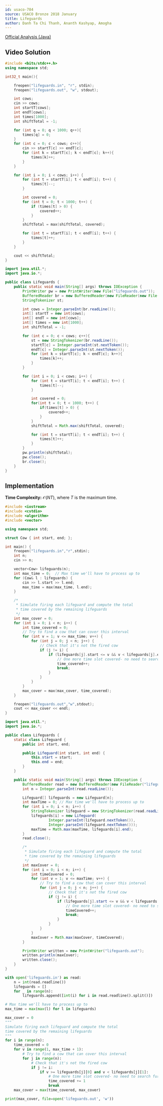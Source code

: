 ```yaml
---
id: usaco-784
source: USACO Bronze 2018 January
title: Lifeguards
author: Danh Ta Chi Thanh, Ananth Kashyap, Amogha
---
```


[Official Analysis (Java)](http://www.usaco.org/current/data/sol_lifeguards_bronze_jan18.html)

## Video Solution

<Youtube id="6csm5QNoDIs" />

<Spoiler title="Video Solution Code">

<LanguageSection>
<CPPSection>

```cpp
#include <bits/stdc++.h>
using namespace std;

int32_t main(){

	freopen("lifeguards.in", "r", stdin);
	freopen("lifeguards.out", "w", stdout);

	int cows;
	cin >> cows;
	int startT[cows];
	int endT[cows];
	int times[1000];
	int shiftTotal = -1;

	for (int q = 0; q < 1000; q++){
		times[q] = 0;
	}
	for (int c = 0; c < cows; c++){
		cin >> startT[c] >> endT[c];
		for (int k = startT[c]; k < endT[c]; k++){
			times[k]++;
		}
	}

	for (int i = 0; i < cows; i++) {
		for (int t = startT[i]; t < endT[i]; t++) {
			times[t]--;
		}

		int covered = 0;
		for (int t = 0; t < 1000; t++) {
			if (times[t] > 0) {
				covered++;
			}
		}
		shiftTotal = max(shiftTotal, covered);

		for (int t = startT[i]; t < endT[i]; t++) {
			times[t]++;
		}
	}

	cout << shiftTotal;
}

```

</CPPSection>
<JavaSection>

```java
import java.util.*;
import java.io.*;

public class Lifeguards {
	public static void main(String[] args) throws IOException {
		PrintWriter pw = new PrintWriter(new File("lifeguards.out"));
		BufferedReader br = new BufferedReader(new FileReader(new File("lifeguards.in")));
		StringTokenizer st;

		int cows = Integer.parseInt(br.readLine());
		int[] startT = new int[cows];
		int[] endT = new int[cows];
		int[] times = new int[1000];
		int shiftTotal = -1;

		for (int c = 0; c < cows; c++){
			st = new StringTokenizer(br.readLine());
			startT[c] = Integer.parseInt(st.nextToken());
			endT[c] = Integer.parseInt(st.nextToken());
			for (int k = startT[c]; k < endT[c]; k++){
				times[k]++;
			}
		}

		for (int i = 0; i < cows; i++) {
			for (int t = startT[i]; t < endT[i]; t++) {
				times[t]--;
			}

			int covered = 0;
			for(int t = 0; t < 1000; t++) {
				if(times[t] > 0) {
					covered++;
				}
			}
			shiftTotal = Math.max(shiftTotal, covered);

			for (int t = startT[i]; t < endT[i]; t++) {
				times[t]++;
			}
		}
		pw.println(shiftTotal);
		pw.close();
		br.close();
	}
}

```

</JavaSection>
</LanguageSection>
</Spoiler>

## Implementation

**Time Complexity:** $\mathcal{O}(NT)$, where $T$ is the maximum time.

<LanguageSection>
<CPPSection>

```cpp
#include <iostream>
#include <cstdio>
#include <algorithm>
#include <vector>

using namespace std;

struct Cow { int start, end; };

int main() {
	freopen("lifeguards.in","r",stdin);
	int n;
	cin >> n;

	vector<Cow> lifeguards(n);
	int max_time = 0;  // Max time we'll have to process up to
	for (Cow& l : lifeguards) {
		cin >> l.start >> l.end;
		max_time = max(max_time, l.end);
	}

	/*
	 * Simulate firing each lifeguard and compute the total
	 * time covered by the remaining lifeguards
	 */
	int max_cover = 0;
	for (int i = 0; i < n; i++) {
		int time_covered = 0;
		// Try to find a cow that can cover this interval
		for (int v = 1; v <= max_time; v++) {
			for (int j = 0; j < n; j++) {
				// Check that it's not the fired cow
				if (j != i) {
					if (lifeguards[j].start <= v && v < lifeguards[j].end) {
						// One more time slot covered- no need to search further
						time_covered++;
						break;
					}
				}
			}
		}
		max_cover = max(max_cover, time_covered);
	}

	freopen("lifeguards.out","w",stdout);
	cout << max_cover << endl;
}
```

</CPPSection>
<JavaSection>

```java
import java.util.*;
import java.io.*;

public class Lifeguards {
	static class Lifeguard {
		public int start, end;

		public Lifeguard(int start, int end) {
			this.start = start;
			this.end = end;
		}
	}

	public static void main(String[] args) throws IOException {
		BufferedReader read = new BufferedReader(new FileReader("lifeguards.in"));
		int n = Integer.parseInt(read.readLine());

		Lifeguard[] lifeguards = new Lifeguard[n];
		int maxTime = 0; // Max time we'll have to process up to
		for (int i = 0; i < n; i++) {
			StringTokenizer lifeguard = new StringTokenizer(read.readLine());
			lifeguards[i] = new Lifeguard(
					Integer.parseInt(lifeguard.nextToken()),
					Integer.parseInt(lifeguard.nextToken()));
			maxTime = Math.max(maxTime, lifeguards[i].end);
		}
		read.close();

		/*
		 * Simulate firing each lifeguard and compute the total
		 * time covered by the remaining lifeguards
		 */
		int maxCover = 0;
		for (int i = 0; i < n; i++) {
			int timeCovered = 0;
			for (int v = 1; v <= maxTime; v++) {
				// Try to find a cow that can cover this interval
				for (int j = 0; j < n; j++) {
					// Check that it's not the fired cow
					if (j != i) {
						if (lifeguards[j].start <= v && v < lifeguards[j].end) {
							// One more time slot covered- no need to search further
							timeCovered++;
							break;
						}
					}
				}
			}
			maxCover = Math.max(maxCover, timeCovered);
		}

		PrintWriter written = new PrintWriter("lifeguards.out");
		written.println(maxCover);
		written.close();
	}
}
```

</JavaSection>
<PySection>

```py
with open('lifeguards.in') as read:
	n = int(read.readline())
	lifeguards = []
	for _ in range(n):
		lifeguards.append([int(i) for i in read.readline().split()])

# Max time we'll have to process up to
max_time = max(max(l) for l in lifeguards)

max_cover = 0
"""
Simulate firing each lifeguard and compute the total
time covered by the remaining lifeguards
"""
for i in range(n):
	time_covered = 0
	for v in range(1, max_time + 1):
		# Try to find a cow that can cover this interval
		for j in range(n):
			# Check that it's not the fired cow
			if j != i:
				if v >= lifeguards[j][0] and v < lifeguards[j][1]:
					# One more time slot covered- no need to search further
					time_covered += 1
					break
	max_cover = max(time_covered, max_cover)

print(max_cover, file=open('lifeguards.out', 'w'))
```

</PySection>
</LanguageSection>
